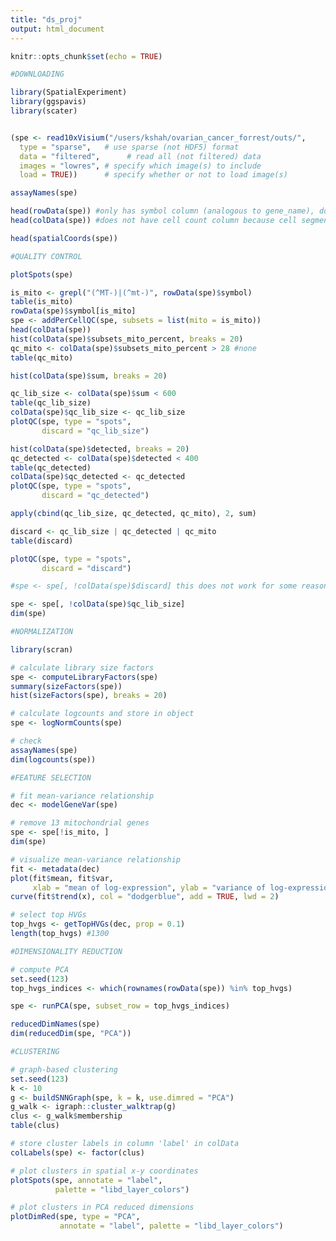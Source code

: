 ```yaml
---
title: "ds_proj"
output: html_document
---
```


```r
knitr::opts_chunk$set(echo = TRUE)
```


```r

#DOWNLOADING

library(SpatialExperiment)
library(ggspavis)
library(scater)


(spe <- read10xVisium("/users/kshah/ovarian_cancer_forrest/outs/",
  type = "sparse",   # use sparse (not HDF5) format
  data = "filtered",      # read all (not filtered) data
  images = "lowres", # specify which image(s) to include
  load = TRUE))      # specify whether or not to load image(s)

assayNames(spe)

head(rowData(spe)) #only has symbol column (analogous to gene_name), does not have feature_type
head(colData(spe)) #does not have cell count column because cell segmentation was not done

head(spatialCoords(spe))

```

```r

#QUALITY CONTROL

plotSpots(spe)

is_mito <- grepl("(^MT-)|(^mt-)", rowData(spe)$symbol)
table(is_mito)
rowData(spe)$symbol[is_mito]
spe <- addPerCellQC(spe, subsets = list(mito = is_mito))
head(colData(spe))
hist(colData(spe)$subsets_mito_percent, breaks = 20)
qc_mito <- colData(spe)$subsets_mito_percent > 28 #none
table(qc_mito)

hist(colData(spe)$sum, breaks = 20)

qc_lib_size <- colData(spe)$sum < 600
table(qc_lib_size)
colData(spe)$qc_lib_size <- qc_lib_size
plotQC(spe, type = "spots", 
       discard = "qc_lib_size")

hist(colData(spe)$detected, breaks = 20)
qc_detected <- colData(spe)$detected < 400
table(qc_detected)
colData(spe)$qc_detected <- qc_detected
plotQC(spe, type = "spots", 
       discard = "qc_detected")

apply(cbind(qc_lib_size, qc_detected, qc_mito), 2, sum)

discard <- qc_lib_size | qc_detected | qc_mito
table(discard)

plotQC(spe, type = "spots", 
       discard = "discard")

#spe <- spe[, !colData(spe)$discard] this does not work for some reason, but the genes are the same for lib size and detected, so i just removed them

spe <- spe[, !colData(spe)$qc_lib_size]
dim(spe)

```

```r

#NORMALIZATION

library(scran)

# calculate library size factors
spe <- computeLibraryFactors(spe)
summary(sizeFactors(spe))
hist(sizeFactors(spe), breaks = 20)

# calculate logcounts and store in object
spe <- logNormCounts(spe)

# check
assayNames(spe)
dim(logcounts(spe))
```


```r

#FEATURE SELECTION

# fit mean-variance relationship
dec <- modelGeneVar(spe)

# remove 13 mitochondrial genes
spe <- spe[!is_mito, ]
dim(spe)

# visualize mean-variance relationship
fit <- metadata(dec)
plot(fit$mean, fit$var, 
     xlab = "mean of log-expression", ylab = "variance of log-expression")
curve(fit$trend(x), col = "dodgerblue", add = TRUE, lwd = 2)

# select top HVGs
top_hvgs <- getTopHVGs(dec, prop = 0.1)
length(top_hvgs) #1300 
```


```r

#DIMENSIONALITY REDUCTION

# compute PCA
set.seed(123)
top_hvgs_indices <- which(rownames(rowData(spe)) %in% top_hvgs)

spe <- runPCA(spe, subset_row = top_hvgs_indices)

reducedDimNames(spe)
dim(reducedDim(spe, "PCA"))

```

```r

#CLUSTERING

# graph-based clustering
set.seed(123)
k <- 10
g <- buildSNNGraph(spe, k = k, use.dimred = "PCA")
g_walk <- igraph::cluster_walktrap(g)
clus <- g_walk$membership
table(clus)

# store cluster labels in column 'label' in colData
colLabels(spe) <- factor(clus)

# plot clusters in spatial x-y coordinates
plotSpots(spe, annotate = "label", 
          palette = "libd_layer_colors")

# plot clusters in PCA reduced dimensions
plotDimRed(spe, type = "PCA", 
           annotate = "label", palette = "libd_layer_colors")

```




